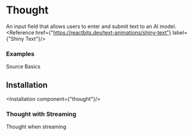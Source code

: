 # Thought
An input field that allows users to enter and submit text to an AI model.
<Reference href={"https://reactbits.dev/text-animations/shiny-text"} label={"Shiny Text"}/>



### Examples
Source Basics

<ComponentPreview component="thought"/>

## Installation

<Installation component={"thought"}/>



### Thought with Streaming
Thought when streaming

<ComponentPreview component="thought-streaming"/>

<br/>
<br/>
